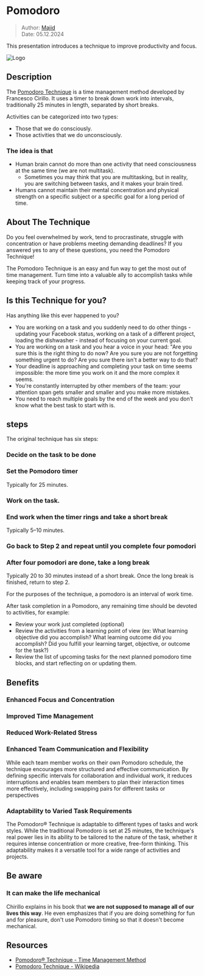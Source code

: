 
# Pomodoro

> Author: [Majid](may@alteos.com)  
> Date: 05.12.2024

This presentation introduces a technique to improve productivity and focus.

![Logo](/pomodoro/pomodoro.jpg)

## Description

The [Pomodoro Technique](https://www.pomodorotechnique.com/) is a time management method developed by Francesco Cirillo. It uses a timer to break down work into intervals, traditionally 25 minutes in length, separated by short breaks.

Activities can be categorized into two types:
- Those that we do consciously.
- Those activities that we do unconsciously.

### The idea is that

- Human brain cannot do more than one activity that need consciousness at the same time (we are not multitask).
  - Sometimes you may think that you are multitasking, but in reality, you are switching between tasks, and it makes your brain tired.
- Humans cannot maintain their mental concentration and physical strength on a specific subject or a specific goal for a long period of time.

## About The Technique

Do you feel overwhelmed by work, tend to procrastinate, struggle with concentration or have problems meeting demanding deadlines? If you answered yes to any of these questions, you need the Pomodoro Technique!

The Pomodoro Technique is an easy and fun way to get the most out of time management. Turn time into a valuable ally to accomplish tasks while keeping track of your progress.

## Is this Technique for you?

Has anything like this ever happened to you?
- You are working on a task and you suddenly need to do other things - updating your Facebook status, working on a task of a different project, loading the dishwasher - instead of focusing on your current goal.
- You are working on a task and you hear a voice in your head: "Are you sure this is the right thing to do now? Are you sure you are not forgetting something urgent to do? Are you sure there isn't a better way to do that?
- Your deadline is approaching and completing your task on time seems impossible: the more time you work on it and the more complex it seems.
- You're constantly interrupted by other members of the team: your attention span gets smaller and smaller and you make more mistakes.
- You need to reach multiple goals by the end of the week and you don’t know what the best task to start with is.

## steps
The original technique has six steps:

<Steps>

### Decide on the task to be done

### Set the Pomodoro timer

Typically for 25 minutes.

### Work on the task.

### End work when the timer rings and take a short break

Typically 5–10 minutes.

### Go back to Step 2 and repeat until you complete four pomodori

### After four pomodori are done, take a long break

Typically 20 to 30 minutes instead of a short break. Once the long break is finished, return to step 2.

</Steps>

For the purposes of the technique, a pomodoro is an interval of work time.

After task completion in a Pomodoro, any remaining time should be devoted to activities, for example:
- Review your work just completed (optional)
- Review the activities from a learning point of view (ex: What learning objective did you accomplish? What learning outcome did you accomplish? Did you fulfill your learning target, objective, or outcome for the task?)
- Review the list of upcoming tasks for the next planned pomodoro time blocks, and start reflecting on or updating them.

## Benefits
<Steps>

### Enhanced Focus and Concentration

### Improved Time Management

### Reduced Work-Related Stress

### Enhanced Team Communication and Flexibility

While each team member works on their own Pomodoro schedule, the technique encourages more structured and effective communication. By defining specific intervals for collaboration and individual work, it reduces interruptions and enables team members to plan their interaction times more effectively, including swapping pairs for different tasks or perspectives

### Adaptability to Varied Task Requirements

The Pomodoro® Technique is adaptable to different types of tasks and work styles. While the traditional Pomodoro is set at 25 minutes, the technique's real power lies in its ability to be tailored to the nature of the task, whether it requires intense concentration or more creative, free-form thinking. This adaptability makes it a versatile tool for a wide range of activities and projects.

</Steps>

## Be aware

### It can make the life mechanical

Chirillo explains in his book that **we are not supposed to manage all of our lives this way**. He even emphasizes that if you are doing something for fun and for pleasure, don't use Pomodoro timing so that it doesn't become mechanical.

## Resources

- [Pomodoro® Technique - Time Management Method](https://www.pomodorotechnique.com/)
- [Pomodoro Technique - Wikipedia](https://en.wikipedia.org/wiki/Pomodoro_Technique)